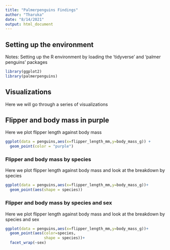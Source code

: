 ---
title: "Palmerpenguins Findings"
author: "Tharuka"
date: "8/14/2021"
output: html_document
---

## Setting up the environment
Notes: Setting up the R environment by loading the 'tidyverse' and 'palmer penguins' packages

```{r loading packages}
library(ggplot2)
library(palmerpenguins)
```

## Visualizations
Here we will go through a series of visualizations

## Flipper and body mass in purple
Here we plot flipper length against body mass

```{r visualiza flipper and body mass in purple}
ggplot(data = penguins,aes(x=flipper_length_mm,y=body_mass_g)) +
  geom_point(color = "purple")

```

### Flipper and body mass by species
Here we plot flipper length against body mass and look at the breakdown by species

```{r species}
ggplot(data = penguins,aes(x=flipper_length_mm,y=body_mass_g))+
  geom_point(aes(shape = species))

```

### Flipper and body mass by species and sex
Here we plot flipper length against body mass and look at the breakdown by species and sex

```{r species and sex}
ggplot(data = penguins,aes(x=flipper_length_mm,y=body_mass_g))+
  geom_point(aes(color=species,
                 shape = species))+
  facet_wrap(~sex)

```


